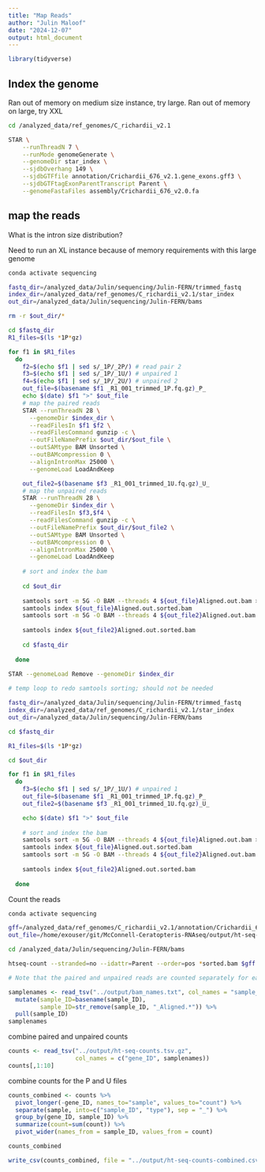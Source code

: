 ```yaml
---
title: "Map Reads"
author: "Julin Maloof"
date: "2024-12-07"
output: html_document
---
```


```r
library(tidyverse)
```


## Index the genome

Ran out of memory on medium size instance, try large.  Ran out of memory on large, try XXL
```bash
cd /analyzed_data/ref_genomes/C_richardii_v2.1

STAR \
    --runThreadN 7 \
    --runMode genomeGenerate \
    --genomeDir star_index \
    --sjdbOverhang 149 \
    --sjdbGTFfile annotation/Crichardii_676_v2.1.gene_exons.gff3 \
    --sjdbGTFtagExonParentTranscript Parent \
    --genomeFastaFiles assembly/Crichardii_676_v2.0.fa
```

## map the reads

What is the intron size distribution?



Need to run an XL instance because of memory requirements with this large genome

```bash
conda activate sequencing

fastq_dir=/analyzed_data/Julin/sequencing/Julin-FERN/trimmed_fastq
index_dir=/analyzed_data/ref_genomes/C_richardii_v2.1/star_index
out_dir=/analyzed_data/Julin/sequencing/Julin-FERN/bams

rm -r $out_dir/*

cd $fastq_dir
R1_files=$(ls *1P*gz)

for f1 in $R1_files
  do
    f2=$(echo $f1 | sed s/_1P/_2P/) # read pair 2
    f3=$(echo $f1 | sed s/_1P/_1U/) # unpaired 1
    f4=$(echo $f1 | sed s/_1P/_2U/) # unpaired 2
    out_file=$(basename $f1 _R1_001_trimmed_1P.fq.gz)_P_
    echo $(date) $f1 ">" $out_file 
    # map the paired reads
    STAR --runThreadN 28 \
      --genomeDir $index_dir \
      --readFilesIn $f1 $f2 \
      --readFilesCommand gunzip -c \
      --outFileNamePrefix $out_dir/$out_file \
      --outSAMtype BAM Unsorted \
      --outBAMcompression 0 \
      --alignIntronMax 25000 \
      --genomeLoad LoadAndKeep

    out_file2=$(basename $f3 _R1_001_trimmed_1U.fq.gz)_U_
    # map the unpaired reads
    STAR --runThreadN 28 \
      --genomeDir $index_dir \
      --readFilesIn $f3,$f4 \
      --readFilesCommand gunzip -c \
      --outFileNamePrefix $out_dir/$out_file2 \
      --outSAMtype BAM Unsorted \
      --outBAMcompression 0 \
      --alignIntronMax 25000 \
      --genomeLoad LoadAndKeep
    
    # sort and index the bam
    
    cd $out_dir
    
    samtools sort -m 5G -O BAM --threads 4 ${out_file}Aligned.out.bam > ${out_file}Aligned.out.sorted.bam
    samtools index ${out_file}Aligned.out.sorted.bam
    samtools sort -m 5G -O BAM --threads 4 ${out_file2}Aligned.out.bam > ${out_file2}Aligned.out.sorted.bam
    
    samtools index ${out_file2}Aligned.out.sorted.bam
    
    cd $fastq_dir
    
  done
  
STAR --genomeLoad Remove --genomeDir $index_dir
```

```bash
# temp loop to redo samtools sorting; should not be needed

fastq_dir=/analyzed_data/Julin/sequencing/Julin-FERN/trimmed_fastq
index_dir=/analyzed_data/ref_genomes/C_richardii_v2.1/star_index
out_dir=/analyzed_data/Julin/sequencing/Julin-FERN/bams

cd $fastq_dir

R1_files=$(ls *1P*gz)

cd $out_dir

for f1 in $R1_files
  do
    f3=$(echo $f1 | sed s/_1P/_1U/) # unpaired 1
    out_file=$(basename $f1 _R1_001_trimmed_1P.fq.gz)_P_
    out_file2=$(basename $f3 _R1_001_trimmed_1U.fq.gz)_U_

    echo $(date) $f1 ">" $out_file 
    
    # sort and index the bam
    samtools sort -m 5G -O BAM --threads 4 ${out_file}Aligned.out.bam > ${out_file}Aligned.out.sorted.bam
    samtools index ${out_file}Aligned.out.sorted.bam
    samtools sort -m 5G -O BAM --threads 4 ${out_file2}Aligned.out.bam > ${out_file2}Aligned.out.sorted.bam
    
    samtools index ${out_file2}Aligned.out.sorted.bam
    
  done

```


Count the reads

```bash
conda activate sequencing

gff=/analyzed_data/ref_genomes/C_richardii_v2.1/annotation/Crichardii_676_v2.1.gene_exons.gff3
out_file=/home/exouser/git/McConnell-Ceratopteris-RNAseq/output/ht-seq-counts.tsv

cd /analyzed_data/Julin/sequencing/Julin-FERN/bams

htseq-count --stranded=no --idattr=Parent --order=pos *sorted.bam $gff -n 30 > $out_file

# Note that the paired and unpaired reads are counted separately for each file and will need to be combined.
```

```r
samplenames <- read_tsv("../output/bam_names.txt", col_names = "sample_ID") %>%
  mutate(sample_ID=basename(sample_ID),
         sample_ID=str_remove(sample_ID, "_Aligned.*")) %>%
  pull(sample_ID)
samplenames
```


combine paired and unpaired counts
```r
counts <- read_tsv("../output/ht-seq-counts.tsv.gz",
                   col_names = c("gene_ID", samplenames))
counts[,1:10]
```

combine counts for the P and U files
```r
counts_combined <- counts %>% 
  pivot_longer(-gene_ID, names_to="sample", values_to="count") %>%
  separate(sample, into=c("sample_ID", "type"), sep = "_") %>%
  group_by(gene_ID, sample_ID) %>%
  summarize(count=sum(count)) %>%
  pivot_wider(names_from = sample_ID, values_from = count)

counts_combined
```
```r
write_csv(counts_combined, file = "../output/ht-seq-counts-combined.csv.gz")
```



